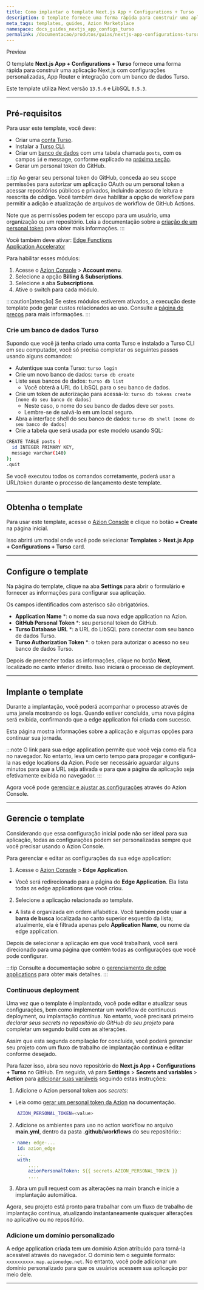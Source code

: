 ```yaml
---
title: Como implantar o template Next.js App + Configurations + Turso
description: O template fornece uma forma rápida para construir uma aplicação Next.js com configurações personalizadas, App Router e integração com um banco de dados Turso.
meta_tags: templates, guides, Azion Marketplace
namespace: docs_guides_nextjs_app_configs_turso
permalink: /documentacao/produtos/guias/nextjs-app-configurations-turso/
---
```



<Tag severity="info"  severity="primary" client:only="vue">
Preview
</Tag>

O template **Next.js App + Configurations + Turso** fornece uma forma rápida para construir uma aplicação Next.js com configurações personalizadas, App Router e integração com um banco de dados Turso.

Este template utiliza Next versão `13.5.6` e LibSQL `0.5.3`.

---

## Pré-requisitos

Para usar este template, você deve:

- Criar uma [conta Turso](https://accounts.turso.tech/sign-up).
- Instalar a [Turso CLI](https://docs.turso.tech/cli/introduction).
- Criar um [banco de dados](https://docs.turso.tech/quickstart) com uma tabela chamada `posts`, com os campos `id` e message, conforme explicado na [próxima seção](#crie-um-banco-de-dados-turso).
- Gerar um personal token do GitHub.

:::tip
Ao gerar seu personal token do GitHub, conceda ao seu scope permissões para autorizar um aplicação OAuth ou um personal token a acessar repositórios públicos e privados, incluindo acesso de leitura e reescrita de código. Você também deve habilitar a opção de workflow para permitir a adição e atualização de arquivos de workflow de GitHub Actions.

Note que as permissões podem ter escopo para um usuário, uma organização ou um repositório. Leia a documentação sobre a [criação de um personal token](https://docs.github.com/en/authentication/keeping-your-account-and-data-secure/managing-your-personal-access-tokens#creating-a-personal-access-token-classic) para obter mais informações.
:::

Você também deve ativar:
 <Tag severity="info"  severity="info" client:only="vue">
[Edge Functions](/pt-br/documentacao/produtos/build/edge-application/edge-functions/)
</Tag>
<br/>
 <Tag severity="info"  severity="info" client:only="vue">
[Application Accelerator](/pt-br/documentacao/produtos/build/edge-application/application-accelerator/)
</Tag>

Para habilitar esses módulos:

1. Acesse o [Azion Console](/pt-br/documentacao/produtos/guias/como-acessar-o-azion-console/) > **Account menu**.
2. Selecione a opção **Billing & Subscriptions**.
3. Selecione a aba **Subscriptions**.
4. Ative o switch para cada módulo.

:::caution[atenção]
Se estes módulos estiverem ativados, a execução deste template pode gerar custos relacionados ao uso. Consulte a [página de preços](/pt-br/documentacao/produtos/precos/) para mais informações.
:::

### Crie um banco de dados Turso

Supondo que você já tenha criado uma conta Turso e instalado a Turso CLI em seu computador, você só precisa completar os seguintes passos usando alguns comandos:

- Autentique sua conta Turso: `turso login`
- Crie um novo banco de dados: `turso db create`
- Liste seus bancos de dados: `turso db list`
    - Você obterá a URL do LibSQL para o seu banco de dados.
- Crie um token de autorização para acessá-lo: `turso db tokens create [nome do seu banco de dados]`
    - Neste caso, o nome do seu banco de dados deve ser `posts`.
    - Lembre-se de salvá-lo em um local seguro.
- Abra a interface shell do seu banco de dados: `turso db shell [nome do seu banco de dados]`
- Crie a tabela que será usada por este modelo usando SQL:

```bash
CREATE TABLE posts (
  id INTEGER PRIMARY KEY,
  message varchar(140)
);
.quit
```

Se você executou todos os comandos corretamente, poderá usar a URL/token durante o processo de lançamento deste template.

---

## Obtenha o template

Para usar este template, acesse o [Azion Console](https://console.azion.com) e clique no botão **+ Create** na página inicial.

Isso abrirá um modal onde você pode selecionar **Templates** > **Next.js App + Configurations + Turso** card.

---

## Configure o template

Na página do template, clique na aba **Settings** para abrir o formulário e fornecer as informações para configurar sua aplicação.

Os campos identificados com asterisco são obrigatórios.

- **Application Name** *: o nome da sua nova edge application na Azion.
- **GitHub Personal Token** *: seu personal token do GitHub.
- **Turso Database URL** *: a URL do LibSQL para conectar com seu banco de dados Turso.
- **Turso Authorization Token** *: o token para autorizar o acesso no seu banco de dados Turso.

Depois de preencher todas as informações, clique no botão **Next**, localizado no canto inferior direito. Isso iniciará o processo de deployment.

---

## Implante o template

Durante a implantação, você poderá acompanhar o processo através de uma janela mostrando os logs. Quando estiver concluída, uma nova página será exibida, confirmando que a edge application foi criada com sucesso.

Esta página mostra informações sobre a aplicação e algumas opções para continuar sua jornada.

:::note
O link para sua edge application permite que você veja como ela fica no navegador. No entanto, leva um certo tempo para propagar e configurá-la nas edge locations da Azion. Pode ser necessário aguardar alguns minutos para que a URL seja ativada e para que a página da aplicação seja efetivamente exibida no navegador.
:::

Agora você pode [gerenciar e ajustar as configurações](#gerencie-o-template) através do Azion Console.

---

## Gerencie o template

Considerando que essa configuração inicial pode não ser ideal para sua aplicação, todas as configurações podem ser personalizadas sempre que você precisar usando o Azion Console.

Para gerenciar e editar as configurações da sua edge application:

1. Acesse o [Azion Console](/pt-br/documentacao/produtos/guias/como-acessar-o-azion-console/) > **Edge Application**.
- Você será redirecionado para a página do **Edge Application**. Ela lista todas as edge applications que você criou.
2. Selecione a aplicação relacionada ao template. 
- A lista é organizada em ordem alfabética. Você também pode usar a **barra de busca** localizada no canto superior esquerdo da lista; atualmente, ela é filtrada apenas pelo **Application Name**, ou nome da edge application.

Depois de selecionar a aplicação em que você trabalhará, você será direcionado para uma página que contém todas as configurações que você pode configurar.

:::tip
Consulte a documentação sobre o [gerenciamento de edge applications](/pt-br/documentacao/produtos/build/edge-application/primeiros-passos/) para obter mais detalhes.
:::

### Continuous deployment

Uma vez que o template é implantado, você pode editar e atualizar seus configurações, bem como implementar um workflow de continuous deployment, ou implantação contínua. No entanto, você precisará primeiro *declarar seus secrets no repositório do GitHub do seu projeto* para completar um segundo build com as alterações.

Assim que esta segunda compilação for concluída, você poderá gerenciar seu projeto com um fluxo de trabalho de implantação contínua e editar conforme desejado.

Para fazer isso, abra seu novo repositório do **Next.js App + Configurations + Turso** no GitHub. Em seguida, vá para **Settings** > **Secrets and variables** > **Action** para [adicionar suas variáveis](https://docs.github.com/en/actions/security-guides/encrypted-secrets) seguindo estas instruções:

1. Adicione o Azion personal token aos *secrets*:
- Leia como [gerar um personal token da Azion](/pt-br/documentacao/produtos/guias/personal-tokens/) na documentação.

```bash
    AZION_PERSONAL_TOKEN=<value>
```

2. Adicione os ambientes para uso no action workflow no arquivo **main.yml**, dentro da pasta **.github/workflows** do seu repositório::

```yml
  - name: edge-...
    id: azion_edge
    ...
    with:
        ....
        azionPersonalToken: ${{ secrets.AZION_PERSONAL_TOKEN }}
        ....

```

3. Abra um pull request com as alterações na main branch e inicie a implantação automática.

Agora, seu projeto está pronto para trabalhar com um fluxo de trabalho de implantação contínua, atualizando instantaneamente quaisquer alterações no aplicativo ou no repositório.

### Adicione um domínio personalizado

A edge application criada tem um domínio Azion atribuído para torná-la acessível através do navegador. O domínio tem o seguinte formato: `xxxxxxxxxx.map.azionedge.net`. No entanto, você pode adicionar um domínio personalizado para que os usuários acessem sua aplicação por meio dele.


<LinkButton severity="secondary" link="/pt-br/documentacao/produtos/guias/configurar-dominio/" label="saiba mais sobre domínios" severity="secondary" /> 

---




